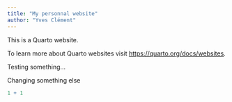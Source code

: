 ```yaml
---
title: "My personnal website"
author: "Yves Clément"
---
```


This is a Quarto website.

To learn more about Quarto websites visit <https://quarto.org/docs/websites>.

Testing something...

Changing something else

```r
1 + 1
```
